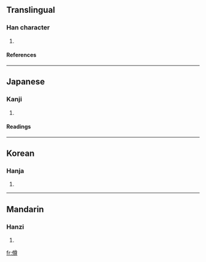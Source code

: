 ==Translingual==
===Han character===
{{Han char|rad=人|as=12|sn=14|four=2824<sub>6</sub>|canj=人廿田戈 (OTWI)}}
# {{defn|Han}}
====References====
{{Han ref|kx=0116.170|dkj=01093|dj=0247.290|hdz=10221.080|uh=50D4|ud=20692|bh=E0F1|bd=57585}}
----
==Japanese==
===Kanji===
{{ja-kanji|grade=|rs=人12}}
# {{defn|Japanese}}
====Readings====
{{ja-readings|on=[[そん]] (son)|kun=[[あつまる]] (atsumaru), [[おおい]] (ooi), [[うやうやしい]] (uyauyashii)}}
----
==Korean==
===Hanja===
{{ko-hanja|hangeul=준|rv=jun|mr=chun}}
# {{defn|Korean}}
----
==Mandarin==
===Hanzi===
{{cmn-hanzi|pin=[[wèi]] (wei4), [[zǔn]] (zun3)|wg=wei<sup>4</sup>, tsun<sup>3</sup>}}
# {{defn|Mandarin}}

[[fr:僔]]